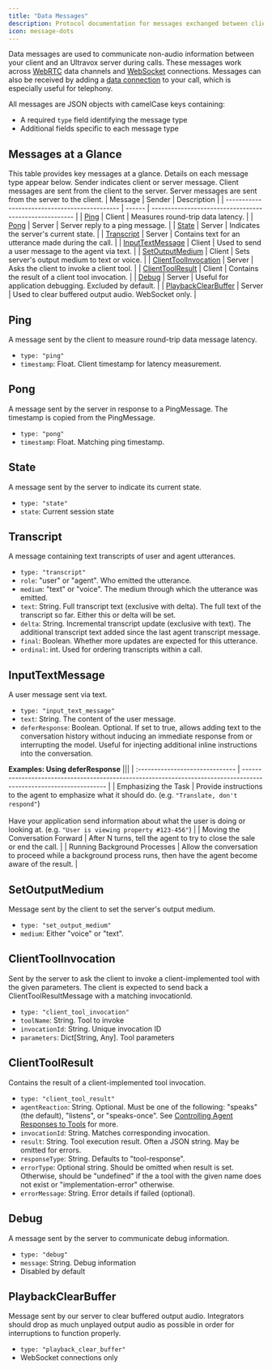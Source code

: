 ```yaml
---
title: "Data Messages"
description: Protocol documentation for messages exchanged between client and server during Ultravox calls.
icon: message-dots
---
```


Data messages are used to communicate non-audio information between your client and an Ultravox server during calls.
These messages work across [WebRTC](/essentials/sdk) data channels and [WebSocket](/guides/websockets) connections.
Messages can also be received by adding a [data connection](/api-reference/calls/calls-post#body-data-connection) to your call, which is especially useful for telephony.

All messages are JSON objects with camelCase keys containing:
- A required `type` field identifying the message type
- Additional fields specific to each message type

## Messages at a Glance
This table provides key messages at a glance. Details on each message type appear below. Sender indicates client or server message. Client messages are sent from the client to the server. Server messages are sent from the server to the client.
| Message | Sender | Description |
| --------------------------------------------- | ------ | ------------------------------------------------------ |
| [Ping](#ping)                                 | Client | Measures round-trip data latency.                      |
| [Pong](#pong)                                 | Server | Server reply to a ping message.                        |
| [State](#state)                               | Server | Indicates the server's current state.                  |
| [Transcript](#transcript)                     | Server | Contains text for an utterance made during the call.   |
| [InputTextMessage](#inputtextmessage)         | Client | Used to send a user message to the agent via text.     |
| [SetOutputMedium](#setoutputmedium)           | Client | Sets server's output medium to text or voice.          |
| [ClientToolInvocation](#clienttoolinvocation) | Server | Asks the client to invoke a client tool.               |
| [ClientToolResult](#clienttoolresult)         | Client | Contains the result of a client tool invocation.       |
| [Debug](#debug)                               | Server | Useful for application debugging. Excluded by default. |
| [PlaybackClearBuffer](#playbackclearbuffer)   | Server | Used to clear buffered output audio. WebSocket only.   |


## Ping
A message sent by the client to measure round-trip data message latency.
- `type: "ping"`
- `timestamp`: Float. Client timestamp for latency measurement.

## Pong
A message sent by the server in response to a PingMessage. The timestamp is copied from the PingMessage.
- `type: "pong"`
- `timestamp`: Float. Matching ping timestamp.

## State
A message sent by the server to indicate its current state.
- `type: "state"`
- `state`: Current session state

## Transcript
A message containing text transcripts of user and agent utterances.
- `type: "transcript"`
- `role`: "user" or "agent". Who emitted the utterance.
- `medium`: "text" or "voice". The medium through which the utterance was emitted.
- `text`: String. Full transcript text (exclusive with delta). The full text of the transcript so far. Either this or delta will be set.
- `delta`: String. Incremental transcript update (exclusive with text). The additional transcript text added since the last agent transcript message.
- `final`: Boolean. Whether more updates are expected for this utterance.
- `ordinal`: int. Used for ordering transcripts within a call.

## InputTextMessage
A user message sent via text.
- `type: "input_text_message"`
- `text`: String. The content of the user message.
- `deferResponse`: Boolean. Optional. If set to true, allows adding text to the conversation history without inducing an immediate response from or interrupting the model. Useful for injecting additional inline instructions into the conversation.

**Examples: Using deferResponse**
|||
| :------------------------------ | ------------------------------------------------------------------------------------------------------------------ |
| Emphasizing the Task            | Provide instructions to the agent to emphasize what it should do. (e.g. `"Translate, don't respond"`)<br /><br />Have your application send information about what the user is doing or looking at. (e.g. `"User is viewing property #123-456"`)           |
| Moving the Conversation Forward | After N turns, tell the agent to try to close the sale or end the call.                                            |
| Running Background Processes    | Allow the conversation to proceed while a background process runs, then have the agent become aware of the result. |

## SetOutputMedium
Message sent by the client to set the server's output medium.
- `type: "set_output_medium"`
- `medium`: Either "voice" or "text".

## ClientToolInvocation
Sent by the server to ask the client to invoke a client-implemented tool with the given parameters. The client is expected to send back a ClientToolResultMessage with a matching invocationId.
- `type: "client_tool_invocation"`
- `toolName`: String. Tool to invoke
- `invocationId`: String. Unique invocation ID
- `parameters`: Dict[String, Any]. Tool parameters

## ClientToolResult
Contains the result of a client-implemented tool invocation.
- `type: "client_tool_result"`
- `agentReaction`: String. Optional. Must be one of the following: "speaks" (the default), "listens", or "speaks-once". See [Controlling Agent Responses to Tools](/essentials/tools#controlling-agent-responses-to-tools) for more.
- `invocationId`: String. Matches corresponding invocation.
- `result`: String. Tool execution result. Often a JSON string. May be omitted for errors.
- `responseType`: String. Defaults to "tool-response".
- `errorType`: Optional string. Should be omitted when result is set. Otherwise, should be "undefined" if the a tool with the given name does not exist or "implementation-error" otherwise.
- `errorMessage`: String. Error details if failed (optional).

## Debug
A message sent by the server to communicate debug information.
- `type: "debug"`
- `message`: String. Debug information
- Disabled by default

## PlaybackClearBuffer
Message sent by our server to clear buffered output audio. Integrators should drop as much unplayed output audio as possible in order for interruptions to function properly.
- `type: "playback_clear_buffer"`
- WebSocket connections only
